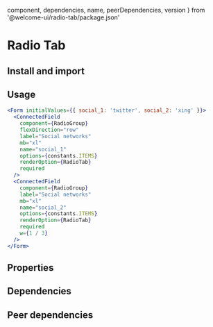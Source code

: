 
  component,
  dependencies,
  name,
  peerDependencies,
  version
} from '@welcome-ui/radio-tab/package.json'

# Radio Tab

<tagversion version={version} name={name} component={component} />

## Install and import

<usage component={component} name={name} peerDependencies={peerDependencies} />

## Usage

```jsx
<Form initialValues={{ social_1: 'twitter', social_2: 'xing' }}>
  <ConnectedField
    component={RadioGroup}
    flexDirection="row"
    label="Social networks"
    mb="xl"
    name="social_1"
    options={constants.ITEMS}
    renderOption={RadioTab}
    required
  />
  <ConnectedField
    component={RadioGroup}
    label="Social networks"
    mb="xl"
    name="social_2"
    options={constants.ITEMS}
    renderOption={RadioTab}
    required
    w={1 / 3}
  />
</Form>
```

## Properties

<props propTypes={props.propTypes.RadioTab} />

## Dependencies

<dependencies dependencies={dependencies} />

## Peer dependencies

<dependencies dependencies={peerDependencies} />

